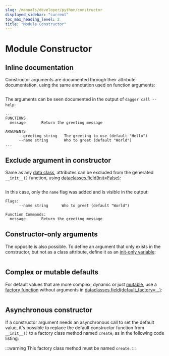 ```yaml
---
slug: /manuals/developer/python/constructor
displayed_sidebar: "current"
toc_max_heading_level: 2
title: "Module Constructor"
---
```


# Module Constructor

## Inline documentation

Constructor arguments are documented through their attribute documentation,
using the same annotation used on function arguments:

```python file=./snippets/constructor/doc/main.py
```

The arguments can be seen documented in the output of `dagger call --help`:

```shell
...
FUNCTIONS
  message       Return the greeting message

ARGUMENTS
      --greeting string   The greeting to use (default "Hello")
      --name string       Who to greet (default "World")
...
```

## Exclude argument in constructor

Same as any [data class][dataclass], attributes can be excluded from the
generated `__init__()` function, using [dataclasses.field(init=False)][field]:

```python file=./snippets/constructor/exclude/main.py
```

In this case, only the `name` flag was added and is visible in the output:

```shell
Flags:
      --name string      Who to greet (default "World")

Function Commands:
  message       Return the greeting message
```

## Constructor-only arguments

The opposite is also possible. To define an argument that only exists in
the constructor, but not as a class attribute, define it as an
[init-only variable][initvar]:

```python file=./snippets/constructor/initvar/main.py
```

## Complex or mutable defaults

For default values that are more complex, dynamic or just [mutable][mutable],
use a [factory function][factory] without arguments in
[dataclasses.field(default_factory=...)][field]:

```python file=./snippets/constructor/factory/main.py
```

## Asynchronous constructor

If a constructor argument needs an asynchronous call to set the default value, it's
possible to replace the default constructor function from `__init__()` to
a factory class method named `create`, as in the following code listing:

:::warning
This factory class method must be named `create`.
:::

```python file=./snippets/constructor/async/main.py
```

[field]:https://docs.python.org/3/library/dataclasses.html#dataclasses.field
[initvar]: https://docs.python.org/3/library/dataclasses.html#init-only-variables
[factory]: https://docs.python.org/3/library/dataclasses.html#default-factory-functions
[mutable]: https://docs.python.org/3/library/dataclasses.html#mutable-default-values
[dataclass]: https://docs.python.org/3/library/dataclasses.html
